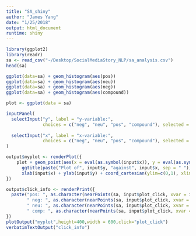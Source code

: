 ```yaml
---
title: "SA_shiny"
author: "James Yang"
date: "1/25/2018"
output: html_document
runtime: shiny
---
```


```r
library(ggplot2)
library(readr)
sa <- read_csv("~/Desktop/SocialMediaStory_NLP/sa_analysis.csv")
head(sa)
```

```r
ggplot(data=sa) + geom_histogram(aes(pos))
ggplot(data=sa) + geom_histogram(aes(neu))
ggplot(data=sa) + geom_histogram(aes(neg))
ggplot(data=sa) + geom_histogram(aes(compound))
```

```r
plot <- ggplot(data = sa)

inputPanel(
  selectInput("y", label = "y-variable:",
              choices = c("neg", "neu", "pos", "compound"), selected = "neg"),
  
  selectInput("x", label = "x-variable:",
              choices = c("neg", "neu", "pos", "compound"), selected = "pos")
)

output$myplot <- renderPlot({
    plot + geom_point(aes(x = eval(as.symbol(input$x)), y = eval(as.symbol(input$y))), color = "pink", size = 1.5) + 
      ggtitle(paste("Plot of", input$y, "against", input$x, sep = " ")) +
      xlab(input$x) + ylab(input$y) + coord_cartesian(ylim=c(0,1), xlim=c(-1,1))
})

output$click_info <- renderPrint({
  paste("pos: ", as.character(nearPoints(sa, input$plot_click, xvar = input$x, yvar = input$y)[, "pos"]),
        " neg: ", as.character(nearPoints(sa, input$plot_click, xvar = input$x, yvar = input$y)[, "neg"]), 
        " neu: ", as.character(nearPoints(sa, input$plot_click, xvar = input$x, yvar = input$y)[, "neu"]),
        " comp: ", as.character(nearPoints(sa, input$plot_click, xvar = input$x, yvar = input$y)[, "compound"]), sep = "")
})
plotOutput("myplot",height=400,width = 600,click="plot_click")
verbatimTextOutput("click_info")
```

